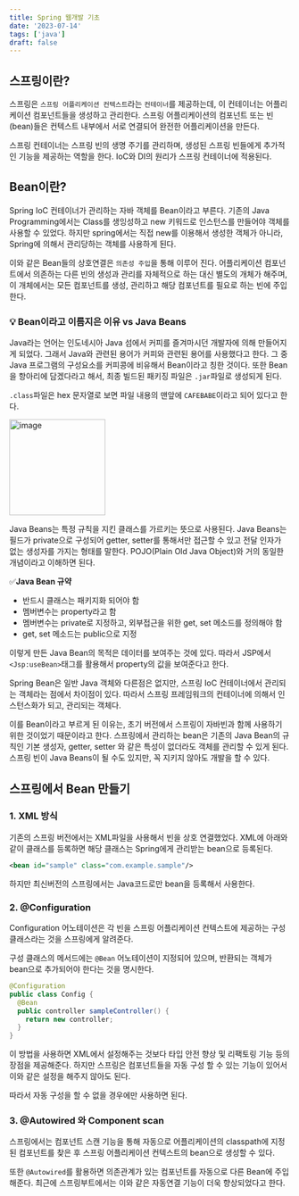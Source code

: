 ```yaml
---
title: Spring 웹개발 기초
date: '2023-07-14'
tags: ['java']
draft: false
---
```


## 스프링이란?

스프링은 `스프링 어플리케이션 컨텍스트`라는 `컨테이너`를 제공하는데, 이 컨테이너는 어플리케이션 컴포넌트들을 생성하고 관리한다. 스프링 어플리케이션의 컴포넌트 또는 빈(bean)들은 컨텍스트 내부에서 서로 연결되어 완전한 어플리케이션을 만든다.

스프링 컨테이너는 스프링 빈의 생명 주기를 관리하며, 생성된 스프링 빈들에게 추가적인 기능을 제공하는 역할을 한다. IoC와 DI의 원리가 스프링 컨테이너에 적용된다.

## Bean이란?

Spring IoC 컨테이너가 관리하는 자바 객체를 Bean이라고 부른다. 기존의 Java Programming에서는 Class를 생잉성하고 new 키워드로 인스턴스를 만들어야 객체를 사용할 수 있었다. 하지만 spring에서는 직접 new를 이용해서 생성한 객체가 아니라, Spring에 의해서 관리당하는 객체를 사용하게 된다.

이와 같은 Bean들의 상호연결은 `의존성 주입`을 통해 이루어 진다. 어플리케이션 컴포넌트에서 의존하는 다른 빈의 생성과 관리를 자체적으로 하는 대신 별도의 개체가 해주며, 이 개체에서는 모든 컴포넌트를 생성, 관리하고 해당 컴포넌트를 필요로 하는 빈에 주입한다.

### 💡 Bean이라고 이름지은 이유 vs Java Beans

Java라는 언어는 인도네시아 Java 섬에서 커피를 즐겨마시던 개발자에 의해 만들어지게 되었다. 그래서 Java와 관련된 용어가 커피와 관련된 용어를 사용했다고 한다. 그 중 Java 프로그램의 구성요소를 커피콩에 비유해서 Bean이라고 칭한 것이다. 또한 Bean을 항아리에 담겠다라고 해서, 최종 빌드된 패키징 파일은 `.jar`파일로 생성되게 된다.

`.class`파일은 hex 문자열로 보면 파일 내용의 맨앞에 `CAFEBABE`이라고 되어 있다고 한다.

<img
  width="172"
  alt="image"
  src="https://github.com/Jiyun-Parkk/algorithm-test/assets/72537762/cfc38494-95f1-4cd2-8c65-6c05b32ef214"
/>

Java Beans는 특정 규칙을 지킨 클래스를 가르키는 뜻으로 사용된다. Java Beans는 필드가 private으로 구성되어 getter, setter를 통해서만 접근할 수 있고 전달 인자가 없는 생성자를 가지는 형태를 말한다. POJO(Plain Old Java Object)와 거의 동일한 개념이라고 이해하면 된다.

✅**Java Bean 규약**

- 반드시 클래스는 패키지화 되어야 함
- 멤버변수는 property라고 함
- 멤버변수는 private로 지정하고, 외부접근을 위한 get, set 메소드를 정의해야 함
- get, set 메소드는 public으로 지정

이렇게 만든 Java Bean의 목적은 데이터를 보여주는 것에 있다. 따라서 JSP에서 `<Jsp:useBean>`태그를 활용해서 property의 값을 보여준다고 한다.

Spring Bean은 일반 Java 객체와 다른점은 없지만, 스프링 IoC 컨테이너에서 관리되는 객체라는 점에서 차이점이 있다. 따라서 스프링 프레임워크의 컨테이너에 의해서 인스턴스화가 되고, 관리되는 객체다.

이를 Bean이라고 부르게 된 이유는, 초기 버전에서 스프링이 자바빈과 함께 사용하기 위한 것이었기 때문이라고 한다. 스프링에서 관리하는 bean은 기존의 Java Bean의 규칙인 기본 생성자, getter, setter 와 같은 특성이 없더라도 객체를 관리할 수 있게 된다. 스프링 빈이 Java Beans이 될 수도 있지만, 꼭 지키지 않아도 개발을 할 수 있다.

## 스프링에서 Bean 만들기

### 1. XML 방식

기존의 스프링 버전에서는 XML파일을 사용해서 빈을 상호 연결했었다. XML에 아래와 같이 클래스를 등록하면 해당 클래스는 Spring에게 관리받는 bean으로 등록된다.

```XML
<bean id="sample" class="com.example.sample"/>
```

하지만 최신버전의 스프링에서는 Java코드로만 bean을 등록해서 사용한다.

### 2. @Configuration

Configuration 어노테이션은 각 빈을 스프링 어플리케이션 컨텍스트에 제공하는 구성 클래스라는 것을 스프링에게 알려준다.

구성 클래스의 메서드에는 `@Bean` 어노테이션이 지정되어 있으며, 반환되는 객체가 bean으로 추가되어야 한다는 것을 명시한다.

```java
@Configuration
public class Config {
  @Bean
  public controller sampleController() {
    return new controller;
  }
}
```

이 방법을 사용하면 XML에서 설정해주는 것보다 타입 안전 향상 및 리팩토링 기능 등의 장점을 제공해준다. 하지만 스프링은 컴포넌트들을 자동 구성 할 수 있는 기능이 있어서 이와 같은 설정을 해주지 않아도 된다.

따라서 자동 구성을 할 수 없을 경우에만 사용하면 된다.

### 3. @Autowired 와 Component scan

스프링에서는 컴포넌트 스캔 기능을 통해 자동으로 어플리케이션의 classpath에 지정된 컴포넌트를 찾은 후 스프링 어플리케이션 컨텍스트의 bean으로 생성할 수 있다.

또한 `@Autowired`를 활용하면 의존관계가 있는 컴포넌트를 자동으로 다른 Bean에 주입해준다. 최근에 스프링부트에서는 이와 같은 자동연결 기능이 더욱 향상되었다고 한다.
